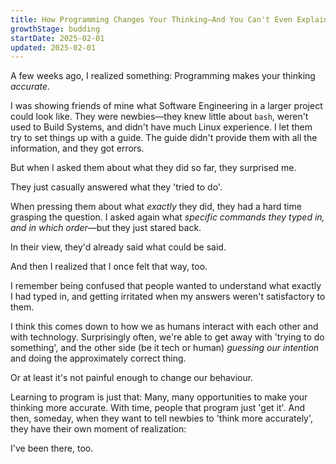 ```yaml
---
title: How Programming Changes Your Thinking—And You Can't Even Explain 
growthStage: budding
startDate: 2025-02-01
updated: 2025-02-01
---
```


A few weeks ago, I realized something: Programming makes your thinking _accurate_.

I was showing friends of mine what Software Engineering in a larger project could look like. They were newbies—they knew little about `bash`, weren't used to Build Systems, and didn't have much Linux experience. I let them try to set things up with a guide. The guide didn't provide them with all the information, and they got errors.

But when I asked them about what they did so far, they surprised me.

They just casually answered what they 'tried to do'.

When pressing them about what _exactly_ they did, they had a hard time grasping the question. I asked again what _specific commands they typed in, and in which order_—but they just stared back.

In their view, they'd already said what could be said.

And then I realized that I once felt that way, too.

I remember being confused that people wanted to understand what exactly I had typed in, and getting irritated when my answers weren't satisfactory to them.

I think this comes down to how we as humans interact with each other and with technology. Surprisingly often, we're able to get away with 'trying to do something', and the other side (be it tech or human) _guessing our intention_ and doing the approximately correct thing.

Or at least it's not painful enough to change our behaviour.

Learning to program is just that: Many, many opportunities to make your thinking more accurate. With time, people that program just 'get it'. And then, someday, when they want to tell newbies to 'think more accurately', they have their own moment of realization:

I've been there, too.
